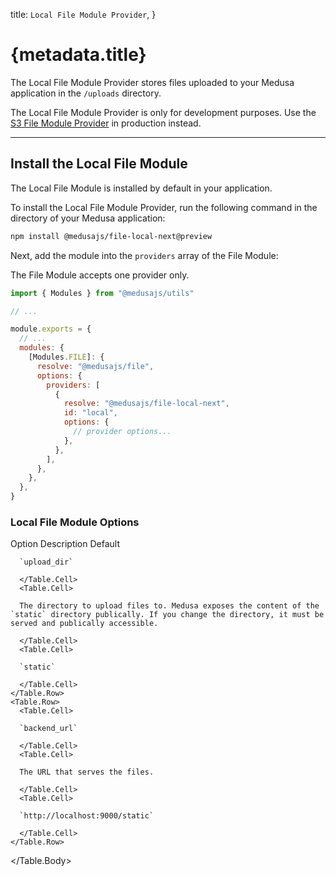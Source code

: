 
  title: `Local File Module Provider`,
}

# {metadata.title}

The Local File Module Provider stores files uploaded to your Medusa application in the `/uploads` directory.

<Note type="warning">

The Local File Module Provider is only for development purposes. Use the [S3 File Module Provider](../s3/page.mdx) in production instead.

</Note>

---

## Install the Local File Module

<Note>

The Local File Module is installed by default in your application.

</Note>

To install the Local File Module Provider, run the following command in the directory of your Medusa application:

```bash npm2yarn
npm install @medusajs/file-local-next@preview
```

Next, add the module into the `providers` array of the File Module:

<Note>

The File Module accepts one provider only.

</Note>

```js title="medusa-config.js"
import { Modules } from "@medusajs/utils"

// ...

module.exports = {
  // ...
  modules: {
    [Modules.FILE]: {
      resolve: "@medusajs/file",
      options: {
        providers: [
          {
            resolve: "@medusajs/file-local-next",
            id: "local",
            options: {
              // provider options...
            },
          },
        ],
      },
    },
  },
}
```

### Local File Module Options

<Table>
  <Table.Header>
    <Table.Row>
      <Table.HeaderCell>Option</Table.HeaderCell>
      <Table.HeaderCell>Description</Table.HeaderCell>
      <Table.HeaderCell>Default</Table.HeaderCell>
    </Table.Row>
  </Table.Header>
  <Table.Body>
    <Table.Row>
      <Table.Cell>
      
      `upload_dir`
      
      </Table.Cell>
      <Table.Cell>
      
      The directory to upload files to. Medusa exposes the content of the `static` directory publically. If you change the directory, it must be served and publically accessible.
      
      </Table.Cell>
      <Table.Cell>
      
      `static`
      
      </Table.Cell>
    </Table.Row>
    <Table.Row>
      <Table.Cell>
      
      `backend_url`
      
      </Table.Cell>
      <Table.Cell>
      
      The URL that serves the files.
      
      </Table.Cell>
      <Table.Cell>
      
      `http://localhost:9000/static`
      
      </Table.Cell>
    </Table.Row>
  </Table.Body>
</Table>

